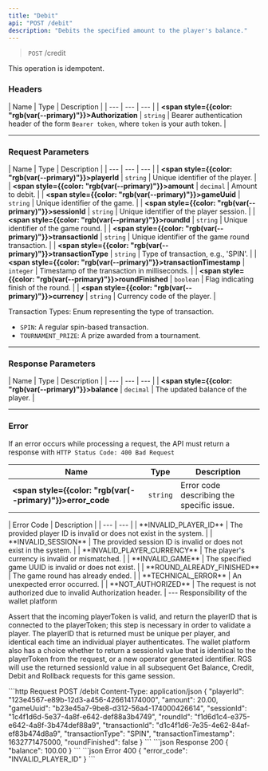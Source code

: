 ```yaml
---
title: "Debit"
api: "POST /debit"
description: "Debits the specified amount to the player's balance."
---
```


>`POST` /credit

<Note>This operation is idempotent.</Note>

### Headers

| Name | Type | Description |
        | --- | --- | --- |
| **<span style={{color: "rgb(var(--primary)"}}>Authorization</span>** | `string` | Bearer authentication header of the form `Bearer token`, where `token` is your auth token. |

---

### Request Parameters

| Name | Type | Description |
        | --- | --- | --- |
| **<span style={{color: "rgb(var(--primary)"}}>playerId</span>** | `string` | Unique identifier of the player. |
| **<span style={{color: "rgb(var(--primary)"}}>amount</span>** | `decimal` | Amount to debit. |
| **<span style={{color: "rgb(var(--primary)"}}>gameUuid</span>** | `string` | Unique identifier of the game. |
| **<span style={{color: "rgb(var(--primary)"}}>sessionId</span>** | `string` | Unique identifier of the player session. |
| **<span style={{color: "rgb(var(--primary)"}}>roundId</span>** | `string` | Unique identifier of the game round. |
| **<span style={{color: "rgb(var(--primary)"}}>transactionId</span>** | `string` | Unique identifier of the game round transaction. |
| **<span style={{color: "rgb(var(--primary)"}}>transactionType</span>** | `string` | Type of transaction, e.g., 'SPIN'. |
| **<span style={{color: "rgb(var(--primary)"}}>transactionTimestamp</span>** | `integer` | Timestamp of the transaction in milliseconds. |
| **<span style={{color: "rgb(var(--primary)"}}>roundFinished</span>** | `boolean` | Flag indicating finish of the round. |
| **<span style={{color: "rgb(var(--primary)"}}>currency</span>** | `string` | Currency code of the player. |

<Tip>Transaction Types: Enum representing the type of transaction.</Tip>
- `SPIN`: A regular spin-based transaction.
- `TOURNAMENT_PRIZE`: A prize awarded from a tournament.

---

### Response Parameters

| Name | Type | Description |
        | --- | --- | --- |
| **<span style={{color: "rgb(var(--primary)"}}>balance</span>** | `decimal` | The updated balance of the player. |

---

### Error

<Note>If an error occurs while processing a request, the API must return a response with `HTTP Status Code: 400 Bad Request`</Note>

| Name | Type | Description |
| --- | --- | --- |
| **<span style={{color: "rgb(var(--primary)"}}>error_code</span>** | `string` | Error code describing the specific issue. |

<Expandable title="Possible Error Codes">
    | Error Code | Description |
    | --- | --- |
    | **<span style={{color: "rgb(var(--primary)"}}>INVALID_PLAYER_ID</span>** | The provided player ID is invalid or does not exist in the system. |
    | **<span style={{color: "rgb(var(--primary)"}}>INVALID_SESSION</span>** | The provided session ID is invalid or does not exist in the system. |
    | **<span style={{color: "rgb(var(--primary)"}}>INVALID_PLAYER_CURRENCY</span>** | The player's currency is invalid or mismatched. |
    | **<span style={{color: "rgb(var(--primary)"}}>INVALID_GAME</span>** | The specified game UUID is invalid or does not exist. |
    | **<span style={{color: "rgb(var(--primary)"}}>ROUND_ALREADY_FINISHED</span>** | The game round has already ended. |
    | **<span style={{color: "rgb(var(--primary)"}}>TECHNICAL_ERROR</span>** | An unexpected error occurred. |
    | **<span style={{color: "rgb(var(--primary)"}}>NOT_AUTHORIZED</span>** | The request is not authorized due to invalid Authorization header. |
</Expandable>
---
<Warning>
    Responsibility of the wallet platform
</Warning>

Assert that the incoming playerToken is valid, and return the playerID that is connected to the playerToken; this step is necessary in order to validate a player. The playerID that is returned must be unique per player, and identical each time an individual player authenticates.
The wallet platform also has a choice whether to return a sessionId value that is identical to the playerToken from the request, or a new operator generated identifier. RGS will use the returned sessionId value in all subsequent Get Balance, Credit, Debit and Rollback requests for this game session.

<ResponseExample>
    ```http Request
    POST /debit
    Content-Type: application/json
    {
        "playerId": "123e4567-e89b-12d3-a456-426614174000",
        "amount": 20.00,
        "gameUuid": "b23e45a7-9be8-d312-56a4-174000426614",
        "sessionId": "1c4f1d6d-5e37-4a8f-e642-def88a3b4749",
        "roundId": "f1d6d1c4-e375-e642-4a8f-3b474def88a9",
        "transactionId": "d1c4f1d6-7e35-4e62-84af-ef83b474d8a9",
        "transactionType": "SPIN",
        "transactionTimestamp": 1632771475000,
        "roundFinished": false
    }
    ```
    ```json Response 200
    {
        "balance": 100.00
    }
    ```
    ```json Error 400
    {
        "error_code": "INVALID_PLAYER_ID"
    }
    ```
</ResponseExample>
